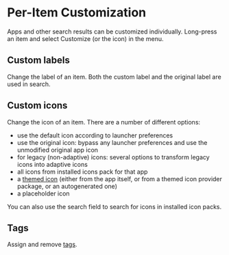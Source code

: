 
# Per-Item Customization

Apps and other search results can be customized individually. Long-press an item and select Customize (or the <EditRoundedIcon /> icon) in the menu.

## Custom labels

Change the label of an item. Both the custom label and the original label are used in search.

## Custom icons

Change the icon of an item. There are a number of different options:

- use the default icon according to launcher preferences
- use the original icon: bypass any launcher preferences and use the unmodified original app icon
- for legacy (non-adaptive) icons: several options to transform legacy icons into adaptive icons
- all icons from installed icons pack for that app
- a [themed icon](themed-icons) (either from the app itself, or from a themed icon provider package, or an autogenerated one)
- a placeholder icon

You can also use the search field to search for icons in installed icon packs.

## Tags

Assign and remove [tags](../concepts/tags).
